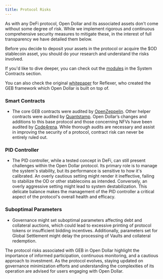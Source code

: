 ```yaml
---
title: Protocol Risks
---
```


As with any DeFi protocol, Open Dollar and its associated assets don't come without some degree of risk. While we implement rigorous and continuous comprehensive security measures to mitigate these, in the interest of full transparency we have detailed them below.

Before you decide to deposit your assets in the protocol or acquire the $OD stablecoin asset, you should do your research and understand the risks involved.

If you'd like to dive deeper, you can check out the [modules](https://docs.opendollar.com/system-contracts/core) in the System Contracts section.

You can also check the original [whitepaper](https://github.com/reflexer-labs/whitepapers) for Reflexer, who created the GEB framework which Open Dollar is built on top of.

### Smart Contracts

* The core GEB contracts were audited by [OpenZeppelin](https://github.com/reflexer-labs/geb-audits/tree/master/open-zeppelin/core-contracts). Other helper contracts were audited by [Quantstamp](https://github.com/reflexer-labs/geb-audits/tree/master/quantstamp/helper-contracts). Open Dollar’s changes and additions to this base protocol and those concerning NFVs have been audited by [Code4rena](https://code4rena.com/contests/2023-10-open-dollar). While thorough audits are necessary and assist in improving the security of a protocol, contract risk can never be entirely ruled out.

### PID Controller

* The PID controller, while a tested concept in DeFi, can still present challenges within the Open Dollar protocol. Its primary role is to manage the system's stability, but its performance is sensitive to how it's calibrated. An overly cautious setting might render it ineffective, failing to stabilize the OD or other stablecoins as intended. Conversely, an overly aggressive setting might lead to system destabilization. This delicate balance makes the management of the PID controller a critical aspect of the protocol's overall health and efficacy.

### Suboptimal Parameters

* Governance might set suboptimal parameters affecting debt and collateral auctions, which could lead to excessive printing of protocol tokens or insufficient bidding incentives. Additionally, parameters set for Global Settlement might delay the processing of Vaults and collateral redemption.

The protocol risks associated with GEB in Open Dollar highlight the importance of informed participation, continuous monitoring, and a cautious approach to investment. As the protocol evolves, staying updated on governance minimization efforts and understanding the complexities of its operation are advised for users engaging with Open Dollar.
